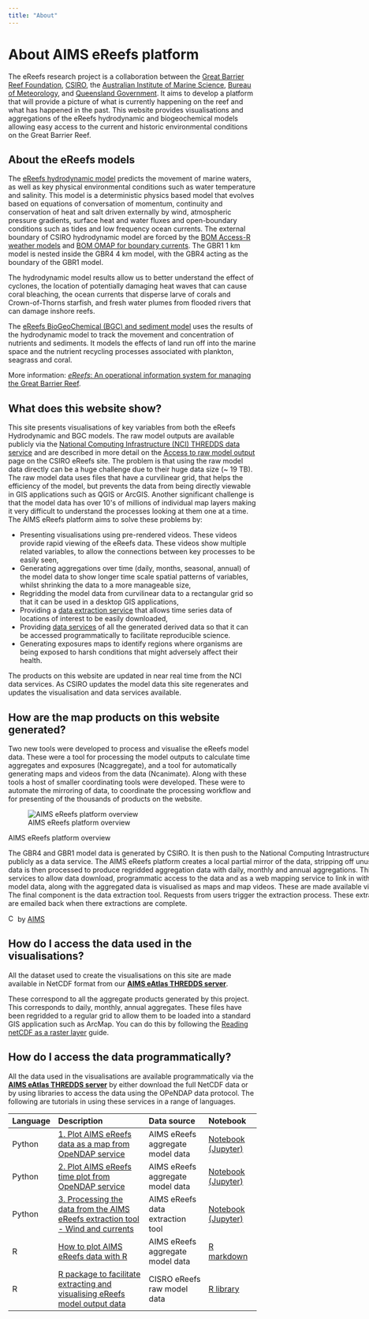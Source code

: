 ```yaml
---
title: "About"
---
```


# About AIMS eReefs platform

The eReefs research project is a collaboration between the [Great
Barrier Reef Foundation](https://www.barrierreef.org/),
[CSIRO](https://www.csiro.au/), the [Australian Institute of Marine
Science](https://www.aims.gov.au/), [Bureau of
Meteorology](http://www.bom.gov.au/), and [Queensland
Government](https://www.qld.gov.au/). It aims to develop a platform that
will provide a picture of what is currently happening on the reef and
what has happened in the past. This website provides visualisations and
aggregations of the eReefs hydrodynamic and biogeochemical models
allowing easy access to the current and historic environmental
conditions on the Great Barrier Reef.

About the eReefs models
-----------------------

The [eReefs hydrodynamic model](https://research.csiro.au/ereefs/models/models-about/models-hydrodynamics/)
predicts the movement of marine waters, as well as key physical
environmental conditions such as water temperature and salinity. This
model is a deterministic physics based model that evolves based on
equations of conversation of momentum, continuity and conservation of
heat and salt driven externally by wind, atmospheric pressure gradients,
surface heat and water fluxes and open-boundary conditions such as tides
and low frequency ocean currents. The external boundary of CSIRO
hydrodynamic model are forced by the [BOM Access-R weather models](http://www.bom.gov.au/australia/charts/about/about_access.shtml)
and [BOM OMAP for boundary currents](http://www.bom.gov.au/oceanography/forecasts/). The GBR1 1 km
model is nested inside the GBR4 4 km model, with the GBR4 acting as the
boundary of the GBR1 model.

The hydrodynamic model results allow us to better understand the effect
of cyclones, the location of potentially damaging heat waves that can
cause coral bleaching, the ocean currents that disperse larve of corals
and Crown-of-Thorns starfish, and fresh water plumes from flooded rivers
that can damage inshore reefs.

The [eReefs BioGeoChemical (BGC) and sediment model](https://research.csiro.au/ereefs/models/models-about/models-biogeochemistry/)
uses the results of the hydrodynamic model to track the movement and
concentration of nutrients and sediments. It models the effects of land
run off into the marine space and the nutrient recycling processes
associated with plankton, seagrass and coral.

More information: [*eReefs*: An operational information system for
managing the Great Barrier Reef](https://doi.org/10.1080/1755876X.2019.1650589).

What does this website show?
----------------------------

This site presents visualisations of key variables from both the eReefs
Hydrodynamic and BGC models. The raw model outputs are available
publicly via the [National Computing Infrastructure (NCI) THREDDS data
service](https://dapds00.nci.org.au/thredds/catalogs/fx3/catalog.html)
and are described in more detail on the [Access to raw model output](https://research.csiro.au/ereefs/models/model-outputs/access-to-raw-model-output/)
page on the CSIRO eReefs site. The problem is that using the raw model
data directly can be a huge challenge due to their huge data size (\~ 19
TB). The raw model data uses files that have a curvilinear grid, that
helps the efficiency of the model, but prevents the data from being
directly viewable in GIS applications such as QGIS or ArcGIS. Another
significant challenge is that the model data has over 10\'s of millions
of individual map layers making it very difficult to understand the
processes looking at them one at a time. The AIMS eReefs platform aims
to solve these problems by:

-   Presenting visualisations using pre-rendered videos. These videos
    provide rapid viewing of the eReefs data. These videos show multiple
    related variables, to allow the connections between key processes to
    be easily seen,
-   Generating aggregations over time (daily, months, seasonal, annual)
    of the model data to show longer time scale spatial patterns of
    variables, whilst shrinking the data to a more manageable size,
-   Regridding the model data from curvilinear data to a rectangular
    grid so that it can be used in a desktop GIS applications,
-   Providing a [data extraction service](https://extraction.ereefs.aims.gov.au/) that allows time
    series data of locations of interest to be easily downloaded,
-   Providing [data services](https://thredds.ereefs.aims.gov.au/thredds/s3catalogue/aims-ereefs-public-prod/derived/ncaggregate/ereefs/catalog.html)
    of all the generated derived data so that it can be accessed
    programmatically to facilitate reproducible science.
-   Generating exposures maps to identify regions where organisms are
    being exposed to harsh conditions that might adversely affect their
    health.

The products on this website are updated in near real time from the NCI
data services. As CSIRO updates the model data this site regenerates and
updates the visualisation and data services available.

How are the map products on this website generated?
---------------------------------------------------

Two new tools were developed to process and visualise the eReefs model
data. These were a tool for processing the model outputs to calculate
time aggregates and exposures (Ncaggregate), and a tool for
automatically generating maps and videos from the data (Ncanimate).
Along with these tools a host of smaller coordinating tools were
developed. These were to automate the mirroring of data, to coordinate
the processing workflow and for presenting of the thousands of products
on the website.

::: {.media-image .mediaframe_wikipedia .wysiwyg-media-file .column-page}
::: {.image}
![AIMS eReefs platform
overview](images/AIMS-eReefs-platform-overview.png){.media-image}
:::

::: {.metadata style="width: 1000px; "}
[AIMS eReefs platform overview]{.title}

::: {.description}
The GBR4 and GBR1 model data is generated by CSIRO. It is then push to
the National Computing Intrastructure (NCI) where it is made available
publicly as a data service. The AIMS eReefs platform creates a local
partial mirror of the data, stripping off unused variables to save on
space. This data is then processed to produce regridded aggregation data
with daily, monthly and annual aggregations. This data is made available
as data services to allow data download, programmatic access to the data
and as a web mapping service to link in with the CSIRO eReefs Vis
Portal. The raw model data, along with the aggregated data is visualised
as maps and map videos. These are made available via the AIMSeReefs
visualisation portal. The final component is the data extraction tool.
Requests from users trigger the extraction process. These extractions
can take a while and so users are emailed back when there extractions
are complete.
:::

[[![CC BY
SA](../../images/cc.png){.cc
width="15"
height="15"}](http://creativecommons.org/licenses/by-sa/3.0/au/) by
[AIMS](//eatlas.org.au/node/2)]{.license}
:::
:::

How do I access the data used in the visualisations?
----------------------------------------------------

All the dataset used to create the visualisations on this site are made
available in NetCDF format from our **[AIMS eAtlas THREDDS
server](https://thredds.ereefs.aims.gov.au/)**.

These correspond to all the aggregate products generated by this
project. This corresponds to daily, monthly, annual aggregates. These
files have been regridded to a regular grid to allow them to be loaded
into a standard GIS application such as ArcMap. You can do this by
following the [Reading netCDF as a raster layer](https://desktop.arcgis.com/en/arcmap/10.3/manage-data/netcdf/reading-netcdf-data-as-a-raster-layer.htm) guide.

How do I access the data programmatically?
------------------------------------------

All the data used in the visualisations are available programmatically
via the **[AIMS eAtlas THREDDS server](https://thredds.ereefs.aims.gov.au/)** by either download the
full NetCDF data or by using libraries to access the data using the
OPeNDAP data protocol. The following are tutorials in using these
services in a range of languages.

::: {.column-body-outset}
  Language   Description                                                                                                                                                                                             Data source                        Notebook
  ---------- ------------------------------------------------------------------------------------------------------------------------------------------------------------------------------------------------------- ---------------------------------- ------------------------------------------------------------------------------------------------------------------------------------------------------------------------------------------------
  Python     [1. Plot AIMS eReefs data as a map from OpeNDAP service](http://github.com/aims-ks/ereefs-python-scripts/blob/master/notebooks/1-plot-aims-ereefs-map-data.ipynb)                                       AIMS eReefs aggregate model data   [Notebook (Jupyter)](https://github.com/aims-ks/ereefs-python-scripts/blob/master/notebooks/1-plot-aims-ereefs-map-data.ipynb)
  Python     [2. Plot AIMS eReefs time plot from OpeNDAP service](http://github.com/aims-ks/ereefs-python-scripts/blob/master/notebooks/2-plot-aims-ereefs-time-plot.ipynb)                                          AIMS eReefs aggregate model data   [Notebook (Jupyter)](https://github.com/aims-ks/ereefs-python-scripts/blob/master/notebooks/2-plot-aims-ereefs-time-plot.ipynb)
  Python     [3. Processing the data from the AIMS eReefs extraction tool - Wind and currents](http://github.com/aims-ks/ereefs-python-scripts/blob/master/notebooks/3-extraction-tool-data-wind-vs-current.ipynb)   AIMS eReefs data extraction tool   [Notebook (Jupyter)](https://github.com/aims-ks/ereefs-python-scripts/blob/master/notebooks/3-extraction-tool-data-wind-vs-current.ipynb)
  R          [How to plot AIMS eReefs data with R](http://ereefs.aims.gov.au/ereefs-aims/help/how-to-plot-aims-ereefs-data-with-r)                                                                                   AIMS eReefs aggregate model data   [R](https://ereefs.aims.gov.au/ereefs-aims/help/how-to-plot-aims-ereefs-data-with-r) [markdown](https://github.com/aims-ks/ereefs-r-scripts/blob/master/notebooks/1-plot-aims-ereefs-data.Rmd)
  R          [R package to facilitate extracting and visualising eReefs model output data](https://research.csiro.au/ereefs/models/models-about/r-package-plotting-ereefs-data/)                                     CISRO eReefs raw model data        [R library](https://github.com/AIMS/ereefs)
:::
